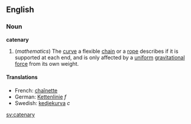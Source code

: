 {{wikipedia}}
==English==
===Noun===
'''catenary'''

#(''mathematics'') The [[curve]] a flexible [[chain]] or a [[rope]] describes if it is supported at each end, and is only affected by a [[uniform]] [[gravitational]] [[force]] from its own weight.


====Translations====
*French: [[chaînette]]
*German: [[Kettenlinie]] ''f''
*Swedish: [[kedjekurva]] ''c''

[[sv:catenary]]
